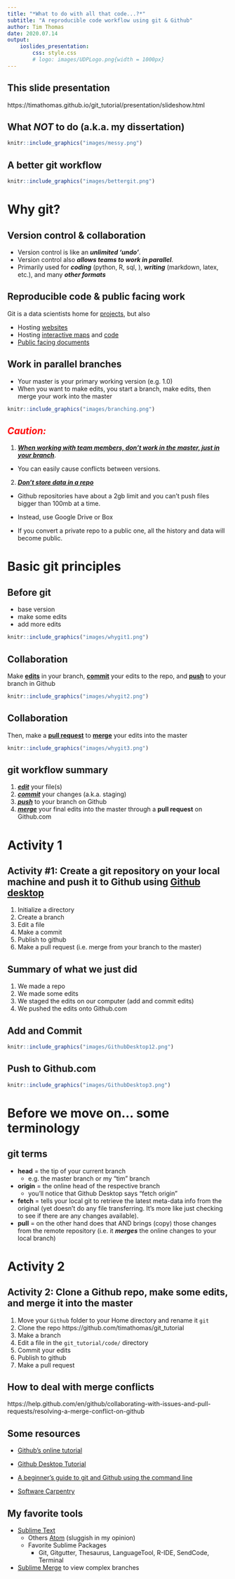 ```yaml
---
title: "*What to do with all that code...?*"
subtitle: "A reproducible code workflow using git & Github"
author: Tim Thomas
date: 2020.07.14
output: 
    ioslides_presentation:
        css: style.css
        # logo: images/UDPLogo.png{width = 1000px}
---
```


## This slide presentation

https://timathomas.github.io/git_tutorial/presentation/slideshow.html

## What ___NOT___ to do (a.k.a. my dissertation)

```r
knitr::include_graphics("images/messy.png")
```

## A better git workflow 

```r
knitr::include_graphics("images/bettergit.png")
```

# Why git?

## Version control & collaboration

* Version control is like an ***unlimited ‘undo’***.
* Version control also ***allows teams to work in parallel***.
* Primarily used for ***coding*** (python, R, sql, ), ***writing*** (markdown, latex, etc.), and many ***other formats***

## Reproducible code & public facing work

Git is a data scientists home for [projects](https://github.com/timathomas), but also

* Hosting [websites](https://evictions.study)
* Hosting [interactive maps](https://cci-ucb.github.io/sensitive_communities/map.html) and [code](https://github.com/cci-ucb/sensitive_communities)
* [Public facing documents](https://gitlab.com/timathomas/talks/-/tree/master/Presentation_PDFs)

## Work in parallel branches

* Your master is your primary working version (e.g. 1.0)
* When you want to make edits, you start a branch, make edits, then merge your work into the master

```r
knitr::include_graphics("images/branching.png")
```

## <span style="color:red">*Caution:*</spam>

1. <u>***When working with team members, don't work in the master, just in your branch***</u>.
* You can easily cause conflicts between versions. 

2. <u>***Don't store data in a repo***</u></span>

* Github repositories have about a 2gb limit and you can't push files bigger than 100mb at a time. 

* Instead, use Google Drive or Box  

* If you convert a private repo to a public one, all the history and data will become public.  

# Basic git principles

## Before git

* base version
* make some edits
* add more edits

```r
knitr::include_graphics("images/whygit1.png")
```

## Collaboration

Make <u>**edits**</u> in your branch, <u>**commit**</u> your edits to the repo, and <u>**push**</u> to your branch in Github

```r
knitr::include_graphics("images/whygit2.png")
```

## Collaboration

Then, make a <u>**pull request**</u> to <u>**merge**</u> your edits into the master

```r
knitr::include_graphics("images/whygit3.png")
```

## git workflow summary

1. <u>***edit***</u> your file(s)
2. <u>***commit***</u> your changes (a.k.a. staging)
3. <u>***push***</u> to your branch on Github
4. <u>***merge***</u> your final edits into the master through a **pull request** on Github.com

<!-- # Prepare for activity 1 -->

<!-- ## Prep -->
<!-- 1. Download [Gihub desktop](https://desktop.github.com) -->
<!-- 1. Make a "git" directory in your Home directory -->
<!-- 1. Open the Github Desktop Application -->

# Activity 1

## Activity #1: Create a git repository on your local machine and push it to Github using [Github desktop](https://desktop.github.com)

1. Initialize a directory
2. Create a branch
3. Edit a file
4. Make a commit 
5. Publish to github
6. Make a pull request (i.e. merge from your branch to the master)

## Summary of what we just did

1. We made a repo
2. We made some edits
3. We staged the edits on our computer (add and commit edits)
4. We pushed the edits onto Github.com

## Add and Commit 

```r
knitr::include_graphics("images/GithubDesktop12.png")
```

## Push to Github.com

```r
knitr::include_graphics("images/GithubDesktop3.png")
```

# Before we move on... some terminology 

## git terms

* **head** = the tip of your current branch
    * e.g. the master branch or my "tim" branch
* **origin** = the online head of the respective branch
    * you'll notice that Github Desktop says "fetch origin"
* **fetch** = tells your local git to retrieve the latest meta-data info from the original (yet doesn't do any file transferring. It's more like just checking to see if there are any changes available). 
* **pull** = on the other hand does that AND brings (copy) those changes from the remote repository (i.e. it ***merges*** the online changes to your local branch)

# Activity 2

## Activity 2: Clone a Github repo, make some edits, and merge it into the master

1. Move your `Github` folder to your Home directory and rename it `git`
1. Clone the repo https://github.com/timathomas/git_tutorial
1. Make a branch
3. Edit a file in the `git_tutorial/code/` directory
4. Commit your edits
5. Publish to github
6. Make a pull request

## How to deal with merge conflicts

https://help.github.com/en/github/collaborating-with-issues-and-pull-requests/resolving-a-merge-conflict-on-github

## Some resources

* [Github's online tutorial](https://guides.github.com/activities/hello-world/)

* [Github Desktop Tutorial](https://help.github.com/en/desktop/getting-started-with-github-desktop/creating-your-first-repository-using-github-desktop)

* [A beginner's guide to git and Github using the command line](https://towardsdatascience.com/getting-started-with-git-and-github-6fcd0f2d4ac6)

* [Software Carpentry](https://software-carpentry.org/lessons/)

## My favorite tools
* [Sublime Text](https://www.sublimetext.com)
    - Others [Atom](https://atom.io) (sluggish in my opinion)
    - Favorite Sublime Packages
        + Git, Gitgutter, Thesaurus, LanguageTool, R-IDE, SendCode, Terminal
* [Sublime Merge](https://www.sublimemerge.com) to view complex branches

<!-- #  -->

<!-- This tutorial is taken largely from  -->

<!-- --- -->

<!-- ## Getting started  -->
<!-- 1. Open `terminal` in windows or `powershell` in Windows -->


<!-- Creating a repository  -->

<!-- ```{code} -->
<!-- cd ~/Desktop # navigate to a directory -->
<!-- mkdir planets # make a directory (folder) calles plamets -->
<!-- cd planets # move into that directory -->

<!-- git init # initialize the directory -->

<!-- ls # take a look inside -->

<!-- ls -a # look a little deeper -->

<!-- git status # check the git status -->
<!-- ``` -->
<!-- --- -->

<!-- Tracking changes  -->

<!-- ``` -->
<!-- mkdir moons # make another directory called moons -->
<!-- nano mars.txt # create a text file using the core editor -->
<!-- Cold and dry, but everything is my favorite color -->
<!--     # press ctrl X, y, return -->
<!-- cat mars.txt # look at -->

<!-- git status # check the git status -->
<!-- git add mars.txt # stage mars.txt -->
<!-- git status # check the additions -->

<!-- git commit -m "Start notes on Mars as a base" -->
<!-- git status -->
<!-- ``` -->

<!-- After you commit, git takes everything we added (staged) and stores a permanent copy in the `.git` directory. This is called a [commit](http://swcarpentry.github.io/git-novice/reference#commit) and it's identifier is named in the commit output.  -->

<!-- ---  -->

<!-- Check the commit -->
<!-- ``` -->
<!-- git log -->
<!-- ``` -->

<!-- Adding some changes -->
<!-- ``` -->
<!-- nano mars.txt -->
<!-- Cold and dry, but everything is my favorite color -->
<!-- The two moons may be a problem for Wolfman -->

<!-- cat mars.txt -->

<!-- git status -->
<!-- git diff -->

<!-- git commit -m "Add concerns about effects of Mars' moons on Wolfman" -->
<!--     # this won't work until we add (stage) it -->

<!-- git add mars.txt -->
<!-- git commit -m "Add concerns about effects of Mars' moons on Wolfman" -->
<!-- ``` -->

<!-- --- -->

<!-- Let's add some more -->
<!-- ``` -->
<!-- nano mars.txt -->
<!-- But the Mummy will appreciate the lack of humidity -->

<!-- cat mars.txt -->

<!-- git diff -->

<!-- git add mars.txt -->
<!-- git diff -->
<!-- git diff --staged -->

<!-- git commit -m "Discuss concerns about Mars' climate for Mummy" -->

<!-- git status -->

<!-- git log -->
<!-- git log -1 -->
<!-- git log --oneline -->
<!-- ``` -->

<!-- --- -->

<!-- Exploring histories -->
<!-- ``` -->
<!-- nano mars.txt -->
<!-- An ill-considered change -->

<!-- git diff HEAD mars.txt -->

<!-- git add mars.txt -->
<!-- git commit -m "considerations" -->

<!-- git log -->
<!-- git log --oneline -->
<!-- git diff HEAD~1 mars.txt -->
<!-- git diff HEAD~2 mars.txt -->
<!-- ``` -->

<!-- --- -->

<!-- Checkout an older version -->
<!-- ``` -->
<!-- git log --oneline -->

<!-- git checkout HEAD~2 mars.txt -->
<!-- cat mars.txt -->

<!-- git checkout HEAD mars.txt -->
<!-- cat mars.txt -->

<!-- git checkout HEAD~1 mars.txt -->
<!-- cat mars.txt -->
<!-- git add mars.txt -->
<!-- git commit -m "reverting to previous version" -->
<!-- ``` -->

<!-- --- -->
<!-- ## Branching -->
<!-- ``` -->
<!-- git branch wip -->
<!-- git branch -->

<!-- git checkout wip -->
<!-- git branch -->

<!-- nano mars.txt -->
<!-- Elon is giving us a ride tomorrow -->
<!-- git add mars.txt -->
<!-- git commit -m "travel plans" -->
<!-- cat mars.txt -->

<!-- git checkout master -->
<!-- cat mars.txt -->

<!-- git merge wip -->
<!-- cat mars.txt -->
<!-- git merge wip -->
<!-- cat mars.txt -->
<!-- ``` -->
<!-- * Don't work on the master branch -->

<!-- --- -->

<!-- ### Collaboration with [github.com](https://github.com) -->
<!-- * Github is great for public repos -->
<!-- * Gitlab is great for more security and private repos -->
<!-- * both allow collaboration -->

<!-- --- -->

<!-- Make some commits and then do a pull request  -->
<!-- This way, collaborators can see what you're working on  -->
<!-- Name it  -->
<!-- ``` -->
<!-- WIP: .... -->
<!-- ``` -->

<!-- --- -->
<!-- ### Connecting your local repository to github.com -->
<!-- ...push an existing repository from the command line -->
<!-- ``` -->
<!-- git remote add origin https://github.com/timathomas/planets.git -->
<!-- git push -u origin master  -->
<!-- ``` -->

<!-- When you're on a branch -->
<!-- ``` -->
<!-- git push origin <branch name> -->
<!-- ``` -->

<!-- --- -->

<!-- ``` -->
<!-- echo "*~" >> .gitignore -->

<!-- git add .gitignore -->
<!-- git commit -m "add .gitignore" -->
<!-- git push origin master  -->
<!-- ``` -->

<!-- --- -->
<!-- ### My Workflow -->
<!-- * Start or fork a repo -->
<!-- * clone the online repo to my local machine -->
<!-- * make some base edits to the README.md -->
<!-- * BRANCH! (Stay off the master) -->
<!--     - If I'm collaborating, do a pull request online sooner than later -->
<!--         + label it `WIP: branch name` -->
<!--     - Stage and commit often (like your habit of saving a file) -->

<!-- --- -->
<!-- ### My Workflow -->
<!-- * After you've completed a task or reached a goal, merge your branch to the master. -->
<!--     - If you're collaborating, merge through the online repo, not through the terminal -->

<!-- ### Suggestions -->
<!-- * Keep a log.md and update the README.md file often -->

<!-- --- -->

<!-- #### My favorite tools -->
<!-- * [Sublime Text](https://www.sublimetext.com) -->
<!--     - Others [Atom](https://atom.io) (sluggish in my opinion) -->
<!--     - Favorite Sublime Packages -->
<!--         + Git, Gitgutter, Thesaurus, LanguageTool, R-IDE, SendCode, Terminal -->
<!-- * [Sublime Merge](https://www.sublimemerge.com) to view complex branches -->
